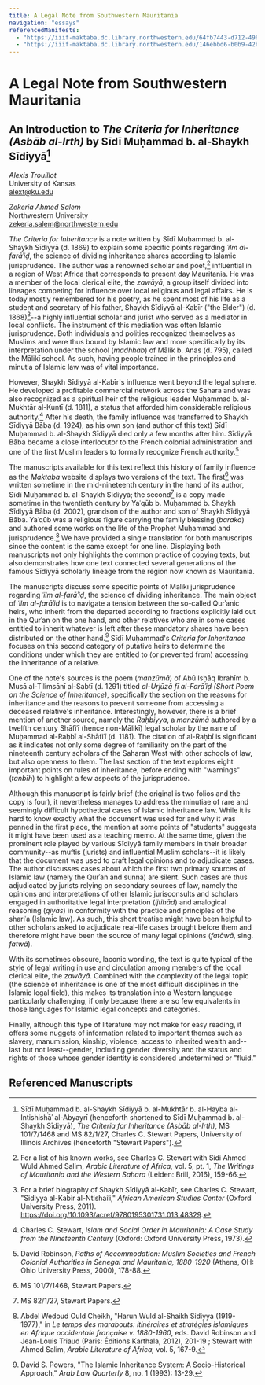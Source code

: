 ```yaml
---
title: A Legal Note from Southwestern Mauritania
navigation: "essays"
referencedManifests:
  - "https://iiif-maktaba.dc.library.northwestern.edu/64fb7443-d712-4969-87e0-b2bf493aa292.json"
  - "https://iiif-maktaba.dc.library.northwestern.edu/146ebbd6-b0b9-42b1-ae74-52a192aa24af.json"
---
```



# A Legal Note from Southwestern Mauritania

## An Introduction to *The Criteria for Inheritance (Asbāb al-Irth)* by Sīdī Muḥammad b. al-Shaykh Sīdiyyā[^1]

*Alexis Trouillot*  
University of Kansas   
alext@ku.edu

*Zekeria Ahmed Salem*   
Northwestern University   
zekeria.salem@northwestern.edu

*The Criteria for Inheritance* is a note written by Sīdī Muḥammad b. al-Shaykh Sīdiyyā (d. 1869) to explain some specific points regarding *ʿilm al-farāʾiḍ*, the science of dividing inheritance shares according to Islamic jurisprudence. The author was a renowned scholar and poet,[^2] influential in a region of West Africa that corresponds to present day Mauritania. He was a member of the local clerical elite, the *zawāyā*, a group itself divided into lineages competing for influence over local religious and legal affairs. He is today mostly remembered for his poetry, as he spent most of his life as a student and secretary of his father, Shaykh Sīdiyyā al-Kabīr ("the Elder") (d. 1868)[^3]--a highly influential scholar and jurist who served as a mediator in local conflicts. The instrument of this mediation was often Islamic jurisprudence. Both individuals and polities recognized themselves as Muslims and were thus bound by Islamic law and more specifically by its interpretation under the school (*madhhab*) of Mālik b. Anas (d. 795), called the Mālikī school. As such, having people trained in the principles and minutia of Islamic law was of vital importance.

However, Shaykh Sīdiyyā al-Kabīr's influence went beyond the legal sphere. He developed a profitable commercial network across the Sahara and was also recognized as a spiritual heir of the religious leader Muḥammad b. al-Mukhtār al-Kuntī (d. 1811), a status that afforded him considerable religious authority.[^4] After his death, the family influence was transferred to Shaykh Sīdiyyā Bāba (d. 1924), as his own son (and author of this text) Sīdī Muḥammad b. al-Shaykh Sīdiyyā died only a few months after him. Sīdiyyā Bāba became a close interlocutor to the French colonial administration and one of the first Muslim leaders to formally recognize French authority.[^5]

The manuscripts available for this text reflect this history of family influence as the *Maktaba* website displays two versions of the text. The first[^6] was written sometime in the mid-nineteenth century in the hand of its author, Sīdī Muḥammad b. al-Shaykh Sīdiyyā; the second[^7] is a copy made sometime in the twentieth century by Yaʿqūb b. Muḥammad b. Shaykh Sīdiyyā Bāba (d. 2002), grandson of the author and son of Shaykh Sīdiyyā Bāba. Yaʿqūb was a religious figure carrying the family blessing (*baraka*) and authored some works on the life of the Prophet Muḥammad and jurisprudence.[^8] We have provided a single translation for both manuscripts since the content is the same except for one line. Displaying both manuscripts not only highlights the common practice of copying texts, but also demonstrates how one text connected several generations of the famous Sīdiyyā scholarly lineage from the region now known as Mauritania.

The manuscripts discuss some specific points of Mālikī jurisprudence regarding *ʿilm al-farāʾiḍ*, the science of dividing inheritance. The main object of *ʿilm al-farāʾiḍ* is to navigate a tension between the so-called Qurʾanic heirs, who inherit from the departed according to fractions explicitly laid out in the Qurʾan on the one hand, and other relatives who are in some cases entitled to inherit whatever is left after these mandatory shares have been distributed on the other hand.[^9] Sīdī Muḥammad's *Criteria for Inheritance* focuses on this second category of putative heirs to determine the conditions under which they are entitled to (or prevented from) accessing the inheritance of a relative.

One of the note's sources is the poem (*manzūmā*) of Abū Isḥāq Ibrahīm b. Musā al-Tilimsānī al-Sabtī (d. 1291) titled *al-Urjūzā fī al-Farāʾiḍ (Short Poem on the Science of Inheritance)*, specifically the section on the reasons for inheritance and the reasons to prevent someone from accessing a deceased relative's inheritance. Interestingly, however, there is a brief mention of another source, namely the *Raḥbiyya*, a *manzūmā* authored by a twelfth century Shāfiʿī (hence non-Mālikī) legal scholar by the name of Muḥammad al-Raḥbī al-Shāfiʿī (d. 1181). The citation of al-Raḥbī is significant as it indicates not only some degree of familiarity on the part of the nineteenth century scholars of the Saharan West with other schools of law, but also openness to them. The last section of the text explores eight important points on rules of inheritance, before ending with "warnings" (*tanbīh*) to highlight a few aspects of the jurisprudence.

Although this manuscript is fairly brief (the original is two folios and the copy is four), it nevertheless manages to address the minutiae of rare and seemingly difficult hypothetical cases of Islamic inheritance law. While it is hard to know exactly what the document was used for and why it was penned in the first place, the mention at some points of "students" suggests it might have been used as a teaching memo. At the same time, given the prominent role played by various Sīdiyyā family members in their broader community--as muftis (jurists) and influential Muslim scholars--it is likely that the document was used to craft legal opinions and to adjudicate cases. The author discusses cases about which the first two primary sources of Islamic law (namely the Qurʾan and sunna) are silent. Such cases are thus adjudicated by jurists relying on secondary sources of law, namely the opinions and interpretations of other Islamic jurisconsults and scholars engaged in authoritative legal interpretation (*ijtihād*) and analogical reasoning (*qiyās*) in conformity with the practice and principles of the shariʿa (Islamic law). As such, this short treatise might have been helpful to other scholars asked to adjudicate real-life cases brought before them and therefore might have been the source of many legal opinions (*fatāwā,* sing. *fatwā*).

With its sometimes obscure, laconic wording, the text is quite typical of the style of legal writing in use and circulation among members of the local clerical elite, the *zawāyā*. Combined with the complexity of the legal topic (the science of inheritance is one of the most difficult disciplines in the Islamic legal field), this makes its translation into a Western language particularly challenging, if only because there are so few equivalents in those languages for Islamic legal concepts and categories.

Finally, although this type of literature may not make for easy reading, it offers some nuggets of information related to important themes such as slavery, manumission, kinship, violence, access to inherited wealth and--last but not least--gender, including gender diversity and the status and rights of those whose gender identity is considered undetermined or "fluid."

[^1]: Sīdī Muḥammad b. al-Shaykh Sīdiyyā b. al-Mukhtār b. al-Hayba al-Intishishāʾ al-Abyayrī (henceforth shortened to Sīdī Muḥammad b. al-Shaykh Sīdiyyā), *The Criteria for Inheritance (Asbāb al-Irth)*, MS 101/7/1468 and MS 82/1/27, Charles C. Stewart Papers, University of Illinois Archives (henceforth "Stewart Papers").

[^2]: For a list of his known works, see Charles C. Stewart with Sidi Ahmed Wuld Ahmed Salim, *Arabic Literature of Africa,* vol. 5, pt. 1, *The Writings of Mauritania and the Western Sahara* (Leiden: Brill, 2016), 159-66.

[^3]: For a brief biography of Shaykh Sīdiyyā al-Kabīr, see Charles C. Stewart, "Sidiyya al-Kabir al-Ntishaiʾi," *African American Studies Center* (Oxford University Press, 2011). https://doi.org/10.1093/acref/9780195301731.013.48329.

[^4]: Charles C. Stewart, *Islam and Social Order in Mauritania: A Case Study from the Nineteenth Century* (Oxford: Oxford University Press, 1973).

[^5]: David Robinson, *Paths of Accommodation: Muslim Societies and French Colonial Authorities in Senegal and Mauritania, 1880-1920* (Athens, OH: Ohio University Press, 2000), 178-88.

[^6]: MS 101/7/1468, Stewart Papers.

[^7]: MS 82/1/27, Stewart Papers.

[^8]: Abdel Wedoud Ould Cheikh, "Harun Wuld al-Shaikh Sidiyya (1919-1977)," in *Le temps des marabouts: itinéraires et stratégies islamiques en Afrique occidentale française v. 1880-1960*, eds. David Robinson and Jean-Louis Triaud (Paris: Éditions Karthala, 2012), 201-19 ; Stewart with Ahmed Salim, *Arabic Literature of Africa,* vol. 5, 167-9.

[^9]: David S. Powers, "The Islamic Inheritance System: A Socio-Historical Approach," *Arab Law Quarterly* 8, no. 1 (1993): 13-29.

## Referenced Manuscripts

<ReferencedItems />
